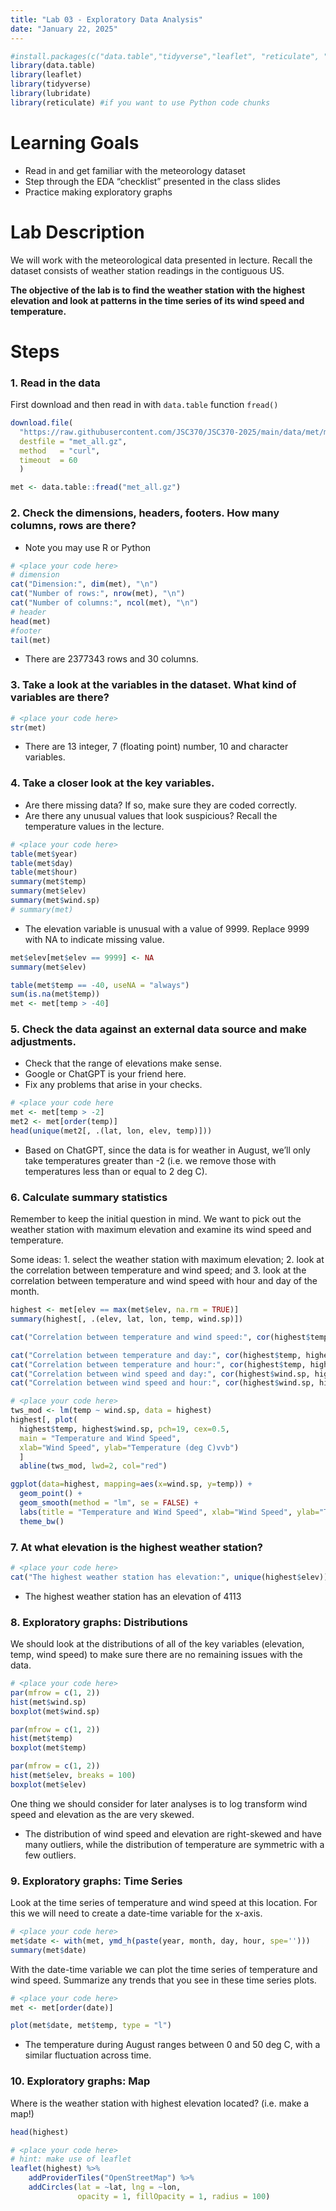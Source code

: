 ---
title: "Lab 03 - Exploratory Data Analysis"
date: "January 22, 2025"
---

```{r setup, message=FALSE, echo=FALSE, warning=FALSE}
#install.packages(c("data.table","tidyverse","leaflet", "reticulate", "lubridate"))
library(data.table)
library(leaflet)
library(tidyverse)
library(lubridate)
library(reticulate) #if you want to use Python code chunks
```

# Learning Goals

- Read in and get familiar with the meteorology dataset  
- Step through the EDA "checklist" presented in the class slides
- Practice making exploratory graphs

# Lab Description

We will work with the meteorological data presented in lecture. Recall the dataset consists of weather station readings in the contiguous US. 

**The objective of the lab is to find the weather station with the highest elevation and look at patterns in the time series of its wind speed and temperature.**

# Steps

### 1. Read in the data

First download and then read in with `data.table` function `fread()`


```{r, echo=TRUE, message=FALSE, eval=FALSE}
download.file(
  "https://raw.githubusercontent.com/JSC370/JSC370-2025/main/data/met/met_all.gz",
  destfile = "met_all.gz",
  method   = "curl",
  timeout  = 60
  )
```

```{r}
met <- data.table::fread("met_all.gz")
```

### 2. Check the dimensions, headers, footers. How many columns, rows are there?

- Note you may use R or Python

```{r}
# <place your code here>
# dimension
cat("Dimension:", dim(met), "\n")
cat("Number of rows:", nrow(met), "\n")
cat("Number of columns:", ncol(met), "\n")
# header
head(met)
#footer
tail(met)
```
- There are 2377343 rows and 30 columns.

### 3. Take a look at the variables in the dataset. What kind of variables are there?

```{r}
# <place your code here>
str(met)
```
- There are 13 integer, 7 (floating point) number, 10 and character variables.


### 4. Take a closer look at the key variables. 

- Are there missing data? If so, make sure they are coded correctly. 
- Are there any unusual values that look suspicious? Recall the temperature values in the lecture.


```{r}
# <place your code here>
table(met$year)
table(met$day)
table(met$hour)
summary(met$temp)
summary(met$elev)
summary(met$wind.sp)
# summary(met)
```
<!-- There are 785290 NA's in wind.dir, 79693 NA's in wind.sp, 121275 NA's in ceiling.ht, 80956 NA's in vis.dist, 60089 NA's in temp, 66288 NA's in dew.point, 1666274 NA's in atm.press, 66426 NA's in rh. Notice that the lowest temperature recorded is -40 degree Celcius, which is quite implausible temperature for a weather recorded in August. -->

- The elevation variable is unusual with a value of 9999. Replace 9999 with NA to indicate missing value.

```{r}
met$elev[met$elev == 9999] <- NA
summary(met$elev)
```
```{r}
table(met$temp == -40, useNA = "always")
sum(is.na(met$temp))
met <- met[temp > -40]
```


### 5. Check the data against an external data source and make adjustments.

- Check that the range of elevations make sense.
- Google or ChatGPT is your friend here.
- Fix any problems that arise in your checks.

```{r}
# <place your code here
met <- met[temp > -2]
met2 <- met[order(temp)]
head(unique(met2[, .(lat, lon, elev, temp)]))
```

- Based on ChatGPT, since the data is for weather in August, we'll only take temperatures greater than -2 (i.e. we remove those with temperatures less than or equal to 2 deg C).


### 6. Calculate summary statistics

Remember to keep the initial question in mind. We want to pick out the weather station with maximum elevation and examine its wind speed and temperature.

Some ideas: 
1. select the weather station with maximum elevation; 
2. look at the correlation between temperature and wind speed; and 
3. look at the correlation between temperature and wind speed with hour and day of the month.

```{r}
highest <- met[elev == max(met$elev, na.rm = TRUE)]
summary(highest[, .(elev, lat, lon, temp, wind.sp)])
```

```{r}
cat("Correlation between temperature and wind speed:", cor(highest$temp, highest$wind.sp, use = "complete"))
```

```{r}
cat("Correlation between temperature and day:", cor(highest$temp, highest$day, use = "complete"), "\n")
cat("Correlation between temperature and hour:", cor(highest$temp, highest$hour, use = "complete"), "\n")
cat("Correlation between wind speed and day:", cor(highest$wind.sp, highest$day, use = "complete"), "\n")
cat("Correlation between wind speed and hour:", cor(highest$wind.sp, highest$hour, use = "complete"), "\n")
```

```{r}
# <place your code here>
tws_mod <- lm(temp ~ wind.sp, data = highest)
highest[, plot(
  highest$temp, highest$wind.sp, pch=19, cex=0.5,
  main = "Temperature and Wind Speed",
  xlab="Wind Speed", ylab="Temperature (deg C)vvb")
  ]
  abline(tws_mod, lwd=2, col="red")
```

```{r}
ggplot(data=highest, mapping=aes(x=wind.sp, y=temp)) +
  geom_point() + 
  geom_smooth(method = "lm", se = FALSE) + 
  labs(title = "Temperature and Wind Speed", xlab="Wind Speed", ylab="Temperature (deg C)") + 
  theme_bw()
```


### 7. At what elevation is the highest weather station?

```{r}
# <place your code here>
cat("The highest weather station has elevation:", unique(highest$elev))
```

- The highest weather station has an elevation of 4113

### 8. Exploratory graphs: Distributions

We should look at the distributions of all of the key variables (elevation, temp, wind speed) to make sure there are no remaining issues with the data.

```{r }
# <place your code here>
par(mfrow = c(1, 2))
hist(met$wind.sp)
boxplot(met$wind.sp)

par(mfrow = c(1, 2))
hist(met$temp)
boxplot(met$temp)

par(mfrow = c(1, 2))
hist(met$elev, breaks = 100)
boxplot(met$elev)
```

One thing we should consider for later analyses is to log transform wind speed and elevation as the are very skewed.

- The distribution of wind speed and elevation are right-skewed and have many outliers, while the distribution of temperature are symmetric with a few outliers.

### 9. Exploratory graphs: Time Series

Look at the time series of temperature and wind speed at this location. For this we will need to create a date-time variable for the x-axis.

```{r}
# <place your code here>
met$date <- with(met, ymd_h(paste(year, month, day, hour, spe='')))
summary(met$date)
```

With the date-time variable we can plot the time series of temperature and wind speed. Summarize any trends that you see in these time series plots.

```{r}
# <place your code here>
met <- met[order(date)]
```

```{r}
plot(met$date, met$temp, type = "l")
```

- The temperature during August ranges between 0 and 50 deg C, with a similar fluctuation across time.

### 10. Exploratory graphs: Map

Where is the weather station with highest elevation located? (i.e. make a map!)
```{r}
head(highest)
```

```{r}
# <place your code here>
# hint: make use of leaflet
leaflet(highest) %>%
    addProviderTiles("OpenStreetMap") %>%
    addCircles(lat = ~lat, lng = ~lon,
               opacity = 1, fillOpacity = 1, radius = 100)
```